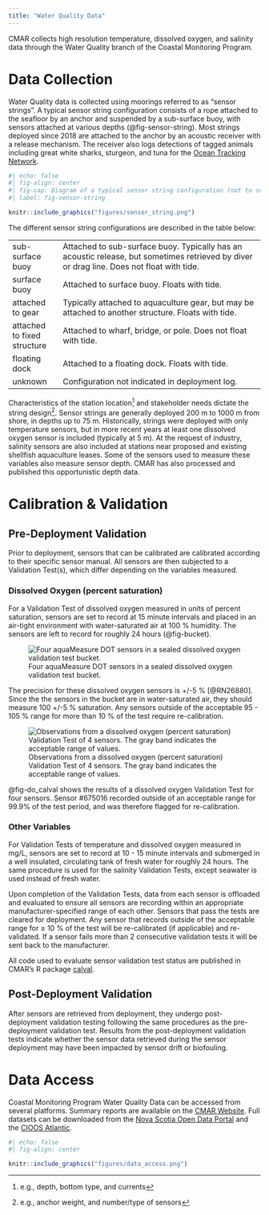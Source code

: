 ```yaml
---
title: "Water Quality Data"
---
```


CMAR collects high resolution temperature, dissolved oxygen, and salinity data through the Water Quality branch of the Coastal Monitoring Program.

# Data Collection

Water Quality data is collected using moorings referred to as “sensor strings”. A typical sensor string configuration consists of a rope attached to the seafloor by an anchor and suspended by a sub-surface buoy, with sensors attached at various depths (@fig-sensor-string). Most strings deployed since 2018 are attached to the anchor by an acoustic receiver with a release mechanism. The receiver also logs detections of tagged animals including great white sharks, sturgeon, and tuna for the [Ocean Tracking Network](https://oceantrackingnetwork.org/).

```r
#| echo: false
#| fig-align: center
#| fig-cap: Diagram of a typical sensor string configuration (not to scale).
#| label: fig-sensor-string

knitr::include_graphics("figures/sensor_string.png")
```


The different sensor string configurations are described in the table below:

|  |  |
|---|------------|
|     sub-surface buoy    |     Attached to sub-surface buoy. Typically has an acoustic release, but sometimes retrieved by diver or drag line. Does not float with tide.    |
|     surface buoy    |     Attached to surface buoy. Floats with tide.    |
|     attached to gear    |     Typically attached to aquaculture gear, but may be attached to another structure. Floats with tide.    |
|     attached to fixed structure    |     Attached to wharf, bridge, or pole. Does not float with tide.    |
|     floating dock    |     Attached to a floating dock. Floats with tide.    |
|     unknown    |     Configuration not indicated in deployment log.    |


Characteristics of the station location[^1] and stakeholder needs dictate 
the string design[^2]. Sensor strings are generally deployed 200 m to 1000 m from shore, in depths up to 75 m. Historically, strings were deployed with only temperature sensors, but in more recent years at least one dissolved oxygen sensor is included (typically at 5 m). At the request of industry, salinity sensors are also included at stations near proposed and existing shellfish aquaculture leases. Some of the sensors used to measure these variables also measure sensor depth. CMAR has also processed and published this opportunistic depth data.

[^1]: e.g., depth, bottom type, and currents
[^2]: e.g., anchor weight, and number/type of sensors


# Calibration & Validation

## Pre-Deployment Validation

Prior to deployment, sensors that can be calibrated are calibrated according to their specific sensor manual. All sensors are then subjected to a Validation Test(s), which differ depending on the variables measured. 

### Dissolved Oxygen (percent saturation)
For a Validation Test of dissolved oxygen measured in units of percent saturation, sensors are set to record at 15 minute intervals and placed in an air-tight environment with water-saturated air at 100 % humidity. The sensors are left to record for roughly 24 hours (@fig-bucket).

![Four aquaMeasure DOT sensors in a sealed dissolved oxygen validation test bucket.](figures/bucket2.jpg){#fig-bucket}

The precision for these dissolved oxygen sensors is +/-5 % [@RN26880]. Since the the sensors in the bucket are in water-saturated air, they should measure 100 +/-5 % saturation. Any sensors outside of the acceptable 95 - 105 % range for more than 10 % of the test require re-calibration. 

![Observations from a  dissolved oxygen (percent saturation) Validation Test of 4 sensors. The gray band indicates the acceptable range of values.](figures/do_calval.png){#fig-do_calval}

@fig-do_calval shows the results of a dissolved oxygen Validation Test for four sensors. Sensor #675016 recorded outside of an acceptable range for 99.9% of the test period, and was therefore flagged for re-calibration.

### Other Variables

For Validation Tests of temperature and dissolved oxygen measured in mg/L, sensors are set to record at 10 - 15 minute intervals and submerged in a well insulated, circulating tank of fresh water for roughly 24 hours. The same procedure is used for the salinity Validation Tests, except seawater is used instead of fresh water. 

Upon completion of the Validation Tests, data from each sensor is offloaded and evaluated to ensure all sensors are recording within an appropriate manufacturer-specified range of each other. Sensors that pass the tests are cleared for deployment. Any sensor that records outside of the acceptable range for ≥ 10 % of the test will be re-calibrated (if applicable) and re-validated. If a sensor fails more than 2 consecutive validation tests it will be sent back to the manufacturer.

All code used to evaluate sensor validation test status are published in CMAR’s R package [calval](https://github.com/ntorrie/calval).

## Post-Deployment Validation

After sensors are retrieved from deployment, they undergo post-deployment validation testing following the same procedures as the pre-deployment validation test. Results from the post-deployment validation tests indicate whether the sensor data retrieved during the sensor deployment may have been impacted by sensor drift or biofouling. 


# Data Access

Coastal Monitoring Program Water Quality Data can be accessed from several platforms. Summary reports are available on the [CMAR Website](https://cmar.ca/reports/). Full datasets can be downloaded from the [Nova Scotia Open Data Portal](https://data.novascotia.ca/browse?tags=coastal+monitoring+program) and the [CIOOS Atlantic](https://catalogue.cioosatlantic.ca/organization/cmar).

```r
#| echo: false
#| fig-align: center

knitr::include_graphics("figures/data_access.png")
```





